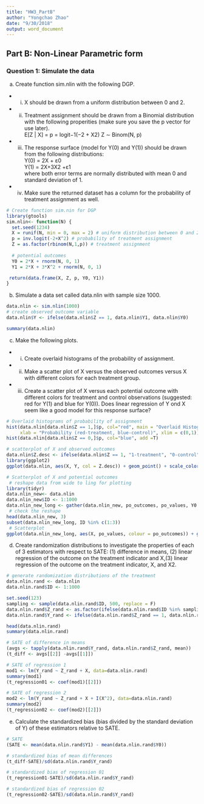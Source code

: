 ---
title: "HW3_PartB"
author: "Yongchao Zhao"
date: "9/30/2018"
output: word_document
---
## Part B: Non-Linear Parametric form  
### Question 1: Simulate the data  
(a) Create function sim.nlin with the following DGP.  
  * (i) X should be drawn from a uniform distribution between 0 and 2.  
  * (ii) Treatment assignment should be drawn from a Binomial distribution with the following properities (make sure you save the p vector for use later).  
  E[Z | X] = p = logit−1(−2 + X2)   Z ∼ Binom(N, p)  
 * (iii) The response surface (model for Y(0) and Y(1)) should be drawn from the following distributions:  
       Y(0) = 2X + ε0  
       Y(1) = 2X+3X2 +ε1  
  where both error terms are normally distributed with mean 0 and standard deviation of 1.  
* (iv) Make sure the returned dataset has a column for the probability of treatment assignment as well.  

```{r}
# Create function sim.nin for DGP 
library(gtools)
sim.nlin<- function(N) {
  set.seed(1234)
  X = runif(N, min = 0, max = 2) # uniform distribution between 0 and 2
  p = inv.logit(-2+X^2) # probability of treatment assignment
  Z = as.factor(rbinom(N,1,p)) # treatment assignment
  
  # potential outcomes
  Y0 = 2*X + rnorm(N, 0, 1)
  Y1 = 2*X + 3*X^2 + rnorm(N, 0, 1)

 return(data.frame(X, Z, p, Y0, Y1))
}

```

(b) Simulate a data set called data.nlin with sample size 1000.  

```{r}
data.nlin <- sim.nlin(1000)
# create observed outcome variable
data.nlin$Y <- ifelse(data.nlin$Z == 1, data.nlin$Y1, data.nlin$Y0)

summary(data.nlin)

```

(c) Make the following plots.  
* (i) Create overlaid histograms of the probability of assignment.
* (ii) Make a scatter plot of X versus the observed outcomes versus X with different colors for each treatment group.
* (iii) Create a scatter plot of X versus each potential outcome with different colors for treatment and control observations (suggested: red for Y(1) and blue for Y(0)). Does linear regression of Y ond X seem like a good model for this response surface?

```{r}
# Overlaid histograms of probability of assignment
hist(data.nlin[data.nlin$Z == 1,]$p, col="red", main = "Overlaid Histograms of Probability of Assignment", 
     xlab = "Probability (red-treatment, blue-control)", xlim = c(0,1))
hist(data.nlin[data.nlin$Z == 0,]$p, col="blue", add =T)

# scatterplot of X and observed outcomes
data.nlin$Z.desc <- ifelse(data.nlin$Z == 1, "1-treatment", "0-control")
library(ggplot2)
ggplot(data.nlin, aes(X, Y, col = Z.desc)) + geom_point() + scale_color_manual(values = c("blue","red"))

# Scatterplot of X and potential outcomes
 # reshape data from wide to ling for plotting
library(tidyr)
data.nlin_new<- data.nlin
data.nlin_new$ID <- 1:1000
data.nlin_new_long <- gather(data.nlin_new, po_outcomes, po_values, Y0:Y1, factor_key = T)
 # check the reshape
head(data.nlin_new, 3)
subset(data.nlin_new_long, ID %in% c(1:3))
 # Scatterplot
ggplot(data.nlin_new_long, aes(X, po_values, colour = po_outcomes)) + geom_point() + scale_color_manual(values = c("blue", "red"))

```

(d) Create randomization distributions to investigate the properties of each of 3 estimators with respect to SATE: (1) difference in means, (2) linear regression of the outcome on the treatment indicator and X,(3) linear regression of the outcome on the treatment indicator, X, and X2.  

```{r}
# generate randomization distributions of the treatment
data.nlin.rand <- data.nlin
data.nlin.rand$ID <- 1:1000

set.seed(123)
sampling <- sample(data.nlin.rand$ID, 500, replace = F)
data.nlin.rand$Z_rand <- as.factor(ifelse(data.nlin.rand$ID %in% sampling, 1, 0))
data.nlin.rand$Y_rand <- ifelse(data.nlin.rand$Z_rand == 1, data.nlin.rand$Y1, data.nlin.rand$Y0)

head(data.nlin.rand)
summary(data.nlin.rand)

# SATE of difference in means
(avgs <- tapply(data.nlin.rand$Y_rand, data.nlin.rand$Z_rand, mean))
(t_diff <- avgs[[2]] -avgs[[1]])

# SATE of regression 1
mod1 <- lm(Y_rand ~ Z_rand + X, data=data.nlin.rand)
summary(mod1)
(t_regression01 <- coef(mod1)[[2]])

# SATE of regression 2
mod2 <- lm(Y_rand ~ Z_rand + X + I(X^2), data=data.nlin.rand)
summary(mod2)
(t_regression02 <- coef(mod2)[[2]])

```

(e) Calculate the standardized bias (bias divided by the standard deviation of Y) of these estimators relative
to SATE.  
```{r}
# SATE
(SATE <- mean(data.nlin.rand$Y1) - mean(data.nlin.rand$Y0))

# standardized bias of mean differences
(t_diff-SATE)/sd(data.nlin.rand$Y_rand)

# standardized bias of regression 01
(t_regression01-SATE)/sd(data.nlin.rand$Y_rand)

# standardized bias of regression 02
(t_regression02-SATE)/sd(data.nlin.rand$Y_rand)

```

